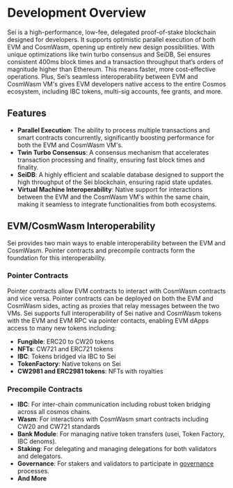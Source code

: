 
<DeveloperSurveyCallout />

# Development Overview

Sei is a high-performance, low-fee, delegated proof-of-stake blockchain designed for developers. It supports optimistic parallel execution of both EVM and CosmWasm, opening up entirely new design possibilities. With unique optimizations like twin turbo consensus and SeiDB, Sei ensures consistent 400ms block times and a transaction throughput that’s orders of magnitude higher than Ethereum. This means faster, more cost-effective operations. Plus, Sei’s seamless interoperability between EVM and CosmWasm VM's gives EVM developers native access to the entire Cosmos ecosystem, including IBC tokens, multi-sig accounts, fee grants, and more.

## Features

- **Parallel Execution**: The ability to process multiple transactions and smart contracts concurrently, significantly boosting performance for both the EVM and CosmWasm VM's.
- **Twin Turbo Consensus**: A consensus mechanism that accelerates transaction processing and finality, ensuring fast block times and finality.
- **SeiDB**: A highly efficient and scalable database designed to support the high throughput of the Sei blockchain, ensuring rapid state updates.
- **Virtual Machine Interoperability**: Native support for interactions between the EVM and the CosmWasm VM's within the same chain, making it seamless to integrate functionalities from both ecosystems.

## EVM/CosmWasm Interoperability

Sei provides two main ways to enable interoperability between the EVM and CosmWasm. Pointer contracts and precompile contracts form the foundation for this interoperability.

### Pointer Contracts

Pointer contracts allow EVM contracts to interact with CosmWasm contracts and vice versa. Pointer contracts can be deployed on both the EVM and CosmWasm sides, acting as proxies that relay messages between the two VMs. Sei supports full interoperability of Sei native and CosmWasm tokens with the EVM and EVM RPC via pointer contacts, enabling EVM dApps access to many new tokens including:

- **Fungible**: ERC20 to CW20 tokens
- **NFTs**: CW721 and ERC721 tokens
- **IBC**: Tokens bridged via IBC to Sei
- **TokenFactory**: Native tokens on Sei
- **CW2981 and ERC2981 tokens**: NFTs with royalties

### Precompile Contracts

- **IBC**: For inter-chain communication including robust token bridging across all cosmos chains.
- **Wasm**: For interactions with CosmWasm smart contracts including CW20 and CW721 standards
- **Bank Module**: For managing native token transfers (usei, Token Factory, IBC denoms).
- **Staking**: For delegating and managing delegations for both validators and delegators.
- **Governance**: For stakers and validators to participate in [governance](/general-governance) processes.
- **And More**
